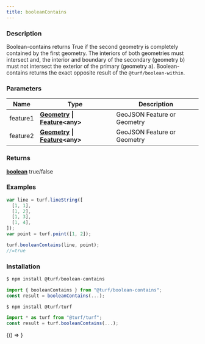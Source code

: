 ```yaml
---
title: booleanContains
---
```



### Description

Boolean-contains returns True if the second geometry is completely contained by the first geometry.
The interiors of both geometries must intersect and, the interior and boundary of the secondary (geometry b)
must not intersect the exterior of the primary (geometry a).
Boolean-contains returns the exact opposite result of the `@turf/boolean-within`.

### Parameters

| Name     | Type                                                                                                                                         | Description                 |
| -------- | -------------------------------------------------------------------------------------------------------------------------------------------- | --------------------------- |
| feature1 | **[Geometry](https://tools.ietf.org/html/rfc7946#section-3.1) &#124; [Feature](https://tools.ietf.org/html/rfc7946#section-3.2)&lt;any&gt;** | GeoJSON Feature or Geometry |
| feature2 | **[Geometry](https://tools.ietf.org/html/rfc7946#section-3.1) &#124; [Feature](https://tools.ietf.org/html/rfc7946#section-3.2)&lt;any&gt;** | GeoJSON Feature or Geometry |

### Returns

**[boolean](https://developer.mozilla.org/docs/Web/JavaScript/Reference/Global_Objects/Boolean)** true/false

### Examples

```javascript
var line = turf.lineString([
  [1, 1],
  [1, 2],
  [1, 3],
  [1, 4],
]);
var point = turf.point([1, 2]);

turf.booleanContains(line, point);
//=true
```

### Installation

```javascript
$ npm install @turf/boolean-contains

import { booleanContains } from "@turf/boolean-contains";
const result = booleanContains(...);
```

```javascript
$ npm install @turf/turf

import * as turf from "@turf/turf";
const result = turf.booleanContains(...);
```

<!-- Expose turf as global var for experimenting in the browser console -->

<BrowserOnly>{() => <WindowTurfGlobal turf={turf} />}</BrowserOnly>
